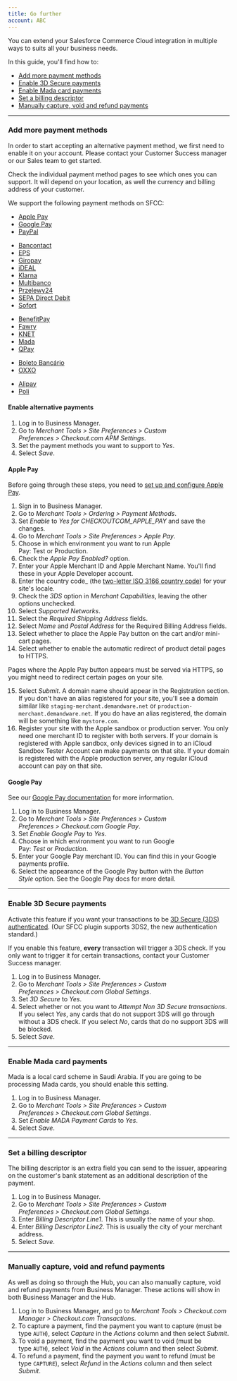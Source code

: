 ```yaml
--- 
title: Go further
account: ABC
---
```


You can extend your Salesforce Commerce Cloud integration in multiple ways to suits all your business needs.

In this guide, you'll find how to:

- [Add more payment methods](#Add_more_payment_methods)
- [Enable 3D Secure payments](#Enable_3D_Secure_payments)
- [Enable Mada card payments](#Enable_Mada_card_payments)
- [Set a billing descriptor](#Set_a_billing_descriptor)
- [Manually capture, void and refund payments](#Manually_capture,_void_and_refund_payments)

---

### Add more payment methods

<TipBox variant="note" title="Before you start">

In order to start accepting an alternative payment method, we first need to enable it on your account. Please contact your Customer Success manager or our <ExternalLink href="https://checkout.com/contact-sales" target="_blank">Sales team</ExternalLink> to get started.

</TipBox>
<TipBox variant="info">

Check the individual payment method pages to see which ones you can support. It will depend on your location, as well the currency and billing address of your customer.

</TipBox>

We support the following payment methods on SFCC:

<Accordion title="International">

- [Apple Pay](/payments/payment-methods/wallets/apple-pay)
- [Google Pay](/payments/payment-methods/wallets/google-pay)
- [PayPal](/payments/payment-methods/wallets/pay-pal)

</Accordion>
<Accordion title="Europe">

- [Bancontact](/payments/payment-methods/cards/bancontact)
- [EPS](/payments/payment-methods/bank-transfers/eps)
- [Giropay](/payments/payment-methods/bank-transfers/giropay)
- [iDEAL](/payments/payment-methods/bank-transfers/i-deal)
- [Klarna](/payments/payment-methods/invoice-and-pay-later/klarna)
- [Multibanco](/payments/payment-methods/cash-and-atm-payment/multibanco)
- [Przelewy24](/payments/payment-methods/bank-transfers/przelewy-24)
- [SEPA Direct Debit](/payments/payment-methods/direct-debit/sepa-direct-debit)
- [Sofort](/payments/payment-methods/bank-transfers/sofort)

</Accordion>
<Accordion title="Middle East and North Africa">

- [BenefitPay](/payments/payment-methods/wallets/benefit-pay)
- [Fawry](/payments/payment-methods/cash-and-atm-payment/fawry)
- [KNET](/payments/payment-methods/cards/knet)
- [Mada](/payments/payment-methods/cards/mada)
- [QPay](/payments/payment-methods/cards/q-pay)

</Accordion>
<Accordion title="Latin America">

- [Boleto Bancário](/payments/payment-methods/cash-and-atm-payment/boleto-bancario)
- [OXXO](/payments/payment-methods/cash-and-atm-payment/oxxo)

</Accordion>
<Accordion title="Asia-Pacific">

- [Alipay](/payments/payment-methods/wallets/alipay)
- [Poli](/payments/payment-methods/bank-transfers/poli)

</Accordion>

#### Enable alternative payments

1.  Log in to Business Manager.
2.  Go to _Merchant Tools > Site Preferences > Custom Preferences > Checkout.com APM Settings_.
3.  Set the payment methods you want to support to _Yes_.
4.  Select _Save_.

#### Apple Pay

<TipBox variant="info">

Before going through these steps, you need to [set up and configure Apple Pay](/payments/payment-methods/wallets/apple-pay/set-up-apple-pay).

</TipBox>

1. Sign in to Business Manager.
2. Go to _Merchant Tools > Ordering > Payment Methods_.
3. Set _Enable_ to _Yes for CHECKOUTCOM_APPLE_PAY_ and save the changes.
4. Go to _Merchant Tools > Site Preferences > Apple Pay_.
5. Choose in which environment you want to run Apple Pay: Test or Production.
6. Check the _Apple Pay Enabled?_ option.
7. Enter your Apple Merchant ID and Apple Merchant Name. You'll find these in your Apple Developer account.
8. Enter the country code_ (the [two-letter ISO 3166 country code](/resources/codes/country-codes)) for your site's locale.
9. Check the _3DS_ option in _Merchant Capabilities_, leaving the other options unchecked.
10. Select _Supported Networks_.
11. Select the _Required Shipping Address_ fields.
12. Select _Name_ and _Postal Address_ for the Required Billing Address fields.
13. Select whether to place the Apple Pay button on the cart and/or mini-cart pages.
14. Select whether to enable the automatic redirect of product detail pages to HTTPS.

<TipBox variant="info">

Pages where the Apple Pay button appears must be served via HTTPS, so you might need to redirect certain pages on your site.

</TipBox>

15. Select _Submit_. A domain name should appear in the Registration section. If you don't have an alias registered for your site, you'll see a domain similar like `staging-merchant.demandware.net` or `production-merchant.demandware.net`. If you do have an alias registered, the domain will be something like `mystore.com`.
16. Register your site with the Apple sandbox or production server. You only need one merchant ID to register with both servers. If your domain is registered with Apple sandbox, only devices signed in to an <ExternalLink href="https://developer.apple.com/support/app-store-connect/" target="_blank">iCloud Sandbox Tester Account</ExternalLink> can make payments on that site. If your domain is registered with the Apple production server, any regular iCloud account can pay on that site.

#### Google Pay

<TipBox variant="info"> 

See our [Google Pay documentation](/payments/payment-methods/wallets/google-pay) for more information.

</TipBox>

1.  Log in to Business Manager.
2.  Go to _Merchant Tools > Site Preferences > Custom Preferences > Checkout.com Google Pay_.
3.  Set _Enable Google Pay_ to _Yes_.
4.  Choose in which environment you want to run Google Pay: _Test_ or _Production_.
5.  Enter your Google Pay merchant ID. You can find this in your Google payments profile.
6.  Select the appearance of the Google Pay button with the _Button Style_ option. See the <ExternalLink href="https://developers.google.com/pay/api/web/guides/brand-guidelines" target="_blank">Google Pay docs</ExternalLink> for more detail.

---

### Enable 3D Secure payments

Activate this feature if you want your transactions to be [3D Secure (3DS) authenticated](/risk-management/3-d-secure). (Our SFCC plugin supports 3DS2, the new authentication standard.)

<TipBox variant="note">

If you enable this feature, **every** transaction will trigger a 3DS check. If you only want to trigger it for certain transactions, contact your Customer Success manager.

</TipBox>

1.  Log in to Business Manager.
2.  Go to _Merchant Tools > Site Preferences > Custom Preferences > Checkout.com Global Settings_.
3.  Set _3D Secure_ to _Yes_.
4.  Select whether or not you want to _Attempt Non 3D Secure transactions_. If you select _Yes_, any cards that do not support 3DS will go through without a 3DS check. If you select _No_, cards that do no support 3DS will be blocked.
5.  Select _Save_.

---

### Enable Mada card payments

Mada is a local card scheme in Saudi Arabia. If you are going to be processing Mada cards, you should enable this setting.

1.  Log in to Business Manager.
2.  Go to _Merchant Tools > Site Preferences > Custom Preferences > Checkout.com Global Settings_.
3.  Set _Enable MADA Payment Cards_ to _Yes_.
4.  Select _Save_.

---

### Set a billing descriptor

The billing descriptor is an extra field you can send to the issuer, appearing on the customer's bank statement as an additional description of the payment.

1.  Log in to Business Manager.
2.  Go to _Merchant Tools > Site Preferences > Custom Preferences > Checkout.com Global Settings_.
3.  Enter _Billing Descriptor Line1_. This is usually the name of your shop.
4.  Enter _Billing Descriptor Line2_. This is usually the city of your merchant address.
5.  Select _Save_.

---

### Manually capture, void and refund payments

As well as doing so through the Hub, you can also manually capture, void and refund payments from Business Manager. These actions will show in both Business Manager and the Hub.

1.  Log in to Business Manager, and go to _Merchant Tools > Checkout.com Manager > Checkout.com Transactions_.
2.  To capture a payment, find the payment you want to capture (must be type `AUTH`), select _Capture_ in the _Actions_ column and then select _Submit_.
3.  To void a payment, find the payment you want to void (must be type `AUTH`), select _Void_ in the _Actions_ column and then select _Submit_.
4.  To refund a payment, find the payment you want to refund (must be type `CAPTURE`), select _Refund_ in the _Actions_ column and then select _Submit_.
